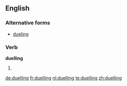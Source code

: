 ==English==

===Alternative forms===
* [[dueling]] {{qualifier|US}}

===Verb===
'''duelling'''

# {{context|British}} {{present participle of|duel}}

[[de:duelling]]
[[fr:duelling]]
[[nl:duelling]]
[[te:duelling]]
[[zh:duelling]]